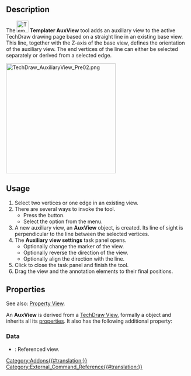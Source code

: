 {{UnfinishedDocu}}
<languages/>
<translate>

<!--T:1-->
{{Docnav
|
|[[Templater_ToleranceFrame|ToleranceFrame]]
|[[Templater_Workbench|Templater]]
|IconL=
|IconR=Templater_ToleranceFrame.svg
|IconC=Templater_workbench_icon.svg
}}

<!--T:2-->
{{GuiCommand
|Name=Templater AuxView
|MenuLocation=Templater → Auxiliary View
|Workbenches=[[Templater_Workbench|Templater]]
|Shortcut=
}}

==Description== <!--T:3-->

<!--T:4-->
The [[Image:Templater_AuxView.svg|32px]] '''Templater AuxView''' tool adds an auxiliary view to the active TechDraw drawing page based on a straight line in an existing base view. This line, together with the Z-axis of the base view, defines the orientation of the auxiliary view. The end vertices of the line can either be selected separately or derived from a selected edge.

</translate>
[[Image:TechDraw_AuxiliaryView_Pre02.png|300px]]
<translate>

==Usage== <!--T:5-->

<!--T:6-->
# Select two vertices or one edge in an existing view.
# There are several ways to invoke the tool.
#* Press the {{Button|Auxiliary View}} button.
#* Select the {{MenuCommand|Templater → Auxiliary View}} option from the menu.
# A new auxiliary view, an '''AuxView''' object, is created. Its line of sight is perpendicular to the line between the selected vertices.
# The '''Auxiliary view settings''' task panel opens.
#* Optionally change the marker of the view.
#* Optionally reverse the direction of the view.
#* Optionally align the direction with the line.
# Click {{Button|Ok}} to close the task panel and finish the tool.
# Drag the view and the annotation elements to their final positions.

== Properties == <!--T:8-->

<!--T:9-->
See also: [[Property_View|Property View]].

<!--T:10-->
An '''AuxView''' is derived from a [[TechDraw_View|TechDraw View]], formally a {{Incode|TechDraw::DrawViewPart}} object and inherits all its [[TechDraw_View#Properties_Part_View|properties]]. It also has the following additional property:

=== Data === <!--T:11-->

<!--T:12-->
{{TitleProperty|Aux View}}

<!--T:13-->
* {{PropertyData|Base View|PropertyLink}}: Referenced view.


<!--T:7-->
{{Docnav
|
|[[Templater_ToleranceFrame|ToleranceFrame]]
|[[Templater_Workbench|Templater]]
|IconL=
|IconR=Templater_ToleranceFrame.svg
|IconC=Templater_workbench_icon.svg
}}

</translate>
[[Category:Addons{{#translation:}}]]
[[Category:External_Command_Reference{{#translation:}}]]